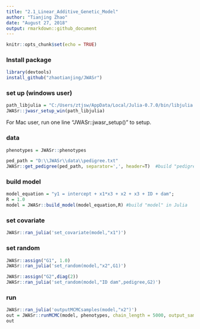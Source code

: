 ```yaml
---
title: "2.1_Linear_Additive_Genetic_Model"
author: "Tianjing Zhao"
date: "August 27, 2018"
output: rmarkdown::github_document
---
```


```r
knitr::opts_chunk$set(echo = TRUE)
```


### Install package
```r
library(devtools)
install_github("zhaotianjing/JWASr")
```

### set up (windows user)
```r
path_libjulia = "C:/Users/ztjsw/AppData/Local/Julia-0.7.0/bin/libjulia.dll"
JWASr::jwasr_setup_win(path_libjulia)
```
For Mac user, run one line "JWASr::jwasr_setup()" to setup.


### data
```r
phenotypes = JWASr::phenotypes

ped_path = "D:\\JWASr\\data\\pedigree.txt"
JWASr::get_pedigree(ped_path, separator=',', header=T)  #build "pedigree" in Julia
```


### build model
```r
model_equation = "y1 = intercept + x1*x3 + x2 + x3 + ID + dam";
R = 1.0
model = JWASr::build_model(model_equation,R) #build "model" in Julia
```

### set covariate
```r
JWASr::ran_julia('set_covariate(model,"x1")')
```

### set random
```r
JWASr::assign("G1", 1.0)
JWASr::ran_julia('set_random(model,"x2",G1)')
```
```r
JWASr::assign("G2",diag(2))
JWASr::ran_julia('set_random(model,"ID dam",pedigree,G2)')
```

### run
```r
JWASr::ran_julia('outputMCMCsamples(model,"x2")')
out = JWASr::runMCMC(model, phenotypes, chain_length = 5000, output_samples_frequency = 100)
out
```

